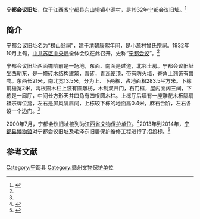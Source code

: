 {{文物保护单位
| 级别 = 省级
| 省区市 = 江西省
| 名称 = 宁都会议旧址
| 图片 = 
| 所在 = [[宁都县|宁都县]]
| 分类 = 近现代重要史迹及代表性建筑
| 时代 = 1932年
| 编号 = 4-？
| 登录 = 2000年7月
}}

'''宁都会议旧址'''，位于[[江西省|江西省]][[宁都县|宁都县]][[东山坝镇|东山坝镇]]小源村，是1932年[[宁都会议|宁都会议]]旧址。<ref name=nd>{{Cite web |url=http://xxgk.ningdu.gov.cn/bmgkxx/hsz/gzdt/zwdt/201401/t20140125_170913.htm |title=宁都会议旧址，宁都县政府信息公开，2014-01-25 |accessdate=2015-05-08 |archive-date=2015-05-18 |archive-url=https://web.archive.org/web/20150518094548/http://xxgk.ningdu.gov.cn/bmgkxx/hsz/gzdt/zwdt/201401/t20140125_170913.htm |dead-url=yes }}</ref>

==简介==
宁都会议旧址名为“榜山翁祠”，建于[[清朝|清朝]][[康熙|康熙]]年间，是小源村曾氏宗祠。1932年10月上旬，[[中共苏区中央局|中共苏区中央局]]全体会议在此召开，史称“[[宁都会议|宁都会议]]”。<ref name=nd/>

宁都会议旧址西面檐阶前是一场地，东面、南面是过道，北邻土房。宁都会议旧址坐西朝东，是一幢砖木结构建筑，青砖，青瓦硬顶，带有防火墙，脊角上翘饰有兽吻。东西长21米，南北宽13.5米，分为上、下两栋，占地面积283.5平方米。下栋前檐宽2米，两根圆木柱上装有圆雕枋，木制双开门，石门框，屋内面阔三间，下栋是一廊厅，中间长方形天井四角有四根圆木柱。上栋厅后墙有一座雕花木板隔扇祖宗牌位龛，左右是屏风隔扇间，上栋较下栋的地面高0.4米，麻石台阶，左右各设一个边门。<ref name=nd/>

2000年7月，宁都会议旧址被列为[[江西省文物保护单位|江西省文物保护单位]]。<ref>{{Cite web |url=http://epaper.jxnews.com.cn/jxrb/html/2009-07/31/content_72079.htm |title=“宁都会议”旧址亟待修缮，江西日报，2009-07-31 |access-date=2015-05-08 |archive-date=2015-05-18 |archive-url=https://web.archive.org/web/20150518085931/http://epaper.jxnews.com.cn/jxrb/html/2009-07/31/content_72079.htm |dead-url=no }}</ref>2013年到2014年，[[宁都县博物馆|宁都县博物馆]]对宁都会议旧址及毛泽东旧居保护维修工程进行了招投标。<ref>{{Cite web |url=http://www.bidcenter.com.cn/newscontent-14802369-4.html |title=宁都会议旧址及毛泽东旧居保护维修工程中标结果，中国采招网，2014-01-08 |accessdate=2015-05-08 |archive-date=2015-05-18 |archive-url=https://web.archive.org/web/20150518075215/http://www.bidcenter.com.cn/newscontent-14802369-4.html |dead-url=no }}</ref>

==参考文献==
{{reflist}}

[[Category:宁都县|Category:宁都县]]
[[Category:赣州文物保护单位|Category:赣州文物保护单位]]